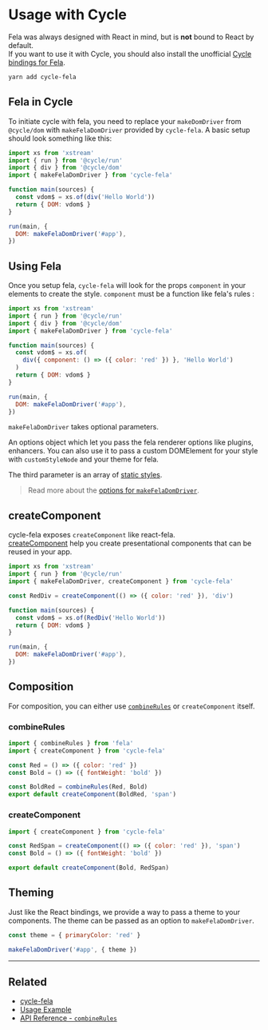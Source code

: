 # Usage with Cycle

Fela was always designed with React in mind, but is **not** bound to React by default.<br />
If you want to use it with Cycle, you should also install the unofficial [Cycle bindings for Fela](https://github.com/wcastand/cycle-fela).

```bash
yarn add cycle-fela
```

## Fela in Cycle

To initiate cycle with fela, you need to replace your `makeDomDriver` from `@cycle/dom` with `makeFelaDomDriver` provided by `cycle-fela`.
A basic setup should look something like this:

```javascript
import xs from 'xstream'
import { run } from '@cycle/run'
import { div } from '@cycle/dom'
import { makeFelaDomDriver } from 'cycle-fela'

function main(sources) {
  const vdom$ = xs.of(div('Hello World'))
  return { DOM: vdom$ }
}

run(main, {
  DOM: makeFelaDomDriver('#app'),
})
```

## Using Fela

Once you setup fela, `cycle-fela` will look for the props `component` in your elements to create the style.
`component` must be a function like fela's rules :

```javascript
import xs from 'xstream'
import { run } from '@cycle/run'
import { div } from '@cycle/dom'
import { makeFelaDomDriver } from 'cycle-fela'

function main(sources) {
  const vdom$ = xs.of(
    div({ component: () => ({ color: 'red' }) }, 'Hello World')
  )
  return { DOM: vdom$ }
}

run(main, {
  DOM: makeFelaDomDriver('#app'),
})
```

`makeFelaDomDriver` takes optional parameters.

An options object which let you pass the fela renderer options like plugins, enhancers.
You can also use it to pass a custom DOMElement for your style with `customStyleNode` and your theme for fela.

The third parameter is an array of [static styles](advanced/static-styles).

> Read more about the [options for `makeFelaDomDriver`](https://github.com/wcastand/cycle-fela#makefeladomdriver).

## createComponent

cycle-fela exposes `createComponent` like react-fela.<br />
[createComponent](https://github.com/wcastand/cycle-fela#createcomponent) help you create presentational components that can be reused in your app.

```javascript
import xs from 'xstream'
import { run } from '@cycle/run'
import { makeFelaDomDriver, createComponent } from 'cycle-fela'

const RedDiv = createComponent(() => ({ color: 'red' }), 'div')

function main(sources) {
  const vdom$ = xs.of(RedDiv('Hello World'))
  return { DOM: vdom$ }
}

run(main, {
  DOM: makeFelaDomDriver('#app'),
})
```

## Composition

For composition, you can either use [`combineRules`](api/fela/combineRules) or `createComponent` itself.

### combineRules

```javascript
import { combineRules } from 'fela'
import { createComponent } from 'cycle-fela'

const Red = () => ({ color: 'red' })
const Bold = () => ({ fontWeight: 'bold' })

const BoldRed = combineRules(Red, Bold)
export default createComponent(BoldRed, 'span')
```

### createComponent

```javascript
import { createComponent } from 'cycle-fela'

const RedSpan = createComponent(() => ({ color: 'red' }), 'span')
const Bold = () => ({ fontWeight: 'bold' })

export default createComponent(Bold, RedSpan)
```

## Theming

Just like the React bindings, we provide a way to pass a theme to your components.
The theme can be passed as an option to `makeFelaDomDriver`.

```javascript
const theme = { primaryColor: 'red' }

makeFelaDomDriver('#app', { theme })
```

---

## Related

- [cycle-fela](https://github.com/wcastand/cycle-fela)
- [Usage Example](https://github.com/wcastand/cycle-fela-example)
- [API Reference - `combineRules` ](api/fela/combineRules)

